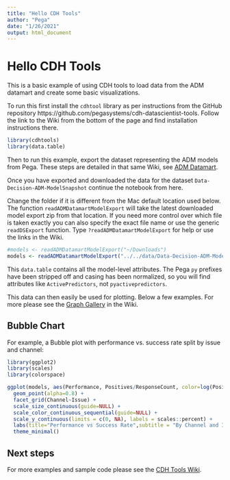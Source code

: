 ```yaml
---
title: "Hello CDH Tools"
author: "Pega"
date: "1/26/2021"
output: html_document
---
```


# Hello CDH Tools

This is a basic example of using CDH tools to load data from the ADM datamart
and create some basic visualizations.

To run this first install the `cdhtool` library as per instructions from the 
GitHub repository https://github.com/pegasystems/cdh-datascientist-tools. Follow
the link to the Wiki from the bottom of the page and find installation 
instructions there.

```r
library(cdhtools)
library(data.table)
```

Then to run this example, export the dataset representing the ADM models from
Pega. These steps are detailed in that same Wiki, see [ADM Datamart](https://github.com/pegasystems/cdh-datascientist-tools/wiki/CDH-Model-analysis-from-ADM-Datamart).

Once you have exported and downloaded the data for the dataset
`Data-Decision-ADM-ModelSnapshot` continue the notebook from here.

Change the folder if it is different from the Mac default location used 
below. The function `readADMDatamartModelExport` will take the latest 
downloaded model export zip from that location. If you need more control
over which file is taken exactly you can also specify the exact file name
or use the generic `readDSExport` function. Type `?readADMDatamartModelExport`
for help or use the links in the Wiki.

```r
#models <- readADMDatamartModelExport("~/Downloads")
models <- readADMDatamartModelExport("../../data/Data-Decision-ADM-ModelSnapshot_pyModelSnapshots.zip")
```

This `data.table` contains all the model-level attributes. The Pega `py`
prefixes have been stripped off and casing has been normalized, so you will
find attributes like `ActivePredictors`, not `pyactivepredictors`. 

This data can then easily be used for plotting. Below a few examples. For 
more please see the [Graph Gallery](https://github.com/pegasystems/cdh-datascientist-tools/wiki/CDH-Graph-Gallery) in the Wiki.

## Bubble Chart

For example, a Bubble plot with performance vs. success rate split by issue and channel:

```r
library(ggplot2)
library(scales)
library(colorspace)

ggplot(models, aes(Performance, Positives/ResponseCount, color=log(Positives), size=ResponseCount)) +
  geom_point(alpha=0.8) +
  facet_grid(Channel~Issue) +
  scale_size_continuous(guide=NULL) +
  scale_color_continuous_sequential(guide=NULL) +
  scale_y_continuous(limits = c(0, NA), labels = scales::percent) +
  labs(title="Performance vs Success Rate",subtitle = "By Channel and Issue", y="Success Rate")+
  theme_minimal()

```

## Next steps

For more examples and sample code please see the [CDH Tools Wiki](https://github.com/pegasystems/cdh-datascientist-tools/wiki).






